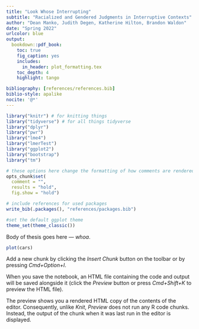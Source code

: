 ```yaml
---
title: "Look Whose Interrupting"
subtitle: "Racialized and Gendered Judgments in Interruptive Contexts"
author: "Dean Manko, Judith Degen, Katherine Hilton, Brandon Waldon"
date: "Spring 2022"
urlcolor: blue
output:
  bookdown::pdf_book:
    toc: true
    fig_caption: yes
    includes:
      in_header: plot_formatting.tex
    toc_depth: 4
    highlight: tango

bibliography: [references/references.bib]
biblio-style: apalike
nocite: '@*'
---
```

```r
library("knitr") # for knitting things
library("tidyverse") # for all things tidyverse
library("dplyr")
library("pwr")
library("lme4")
library("lmerTest")
library("ggplot2")
library("bootstrap")
library("tm")

# these options here change the formatting of how comments are rendered
opts_chunk$set(
  comment = "",
  results = "hold",
  fig.show = "hold")

# include references for used packages
write_bib(.packages(), "references/packages.bib") 

#set the default ggplot theme
theme_set(theme_classic())
```



Body of thesis goes here — *whoa*.

```r
plot(cars)
```

Add a new chunk by clicking the *Insert Chunk* button on the toolbar or by pressing *Cmd+Option+I*.

When you save the notebook, an HTML file containing the code and output will be saved alongside it (click the *Preview* button or press *Cmd+Shift+K* to preview the HTML file). 

The preview shows you a rendered HTML copy of the contents of the editor. Consequently, unlike *Knit*, *Preview* does not run any R code chunks. Instead, the output of the chunk when it was last run in the editor is displayed.

